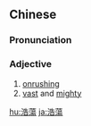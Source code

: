 {{also|浩荡}}
==Chinese==
{{zh-forms|s=浩荡}}

===Pronunciation===
{{zh-pron
|m=hàodàng
|c=hou6 dong6
|cat=a
}}

===Adjective===
{{zh-adj}}

# [[onrushing]]
# [[vast]] and [[mighty]]

[[hu:浩蕩]]
[[ja:浩蕩]]